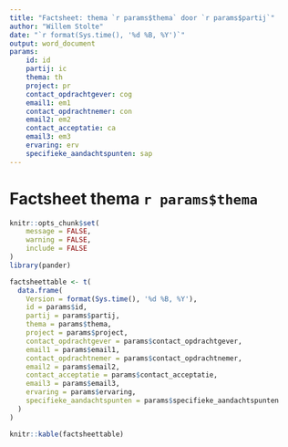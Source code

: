 ```yaml
---
title: "Factsheet: thema `r params$thema` door `r params$partij`"
author: "Willem Stolte"
date: "`r format(Sys.time(), '%d %B, %Y')`"
output: word_document
params:
    id: id
    partij: ic
    thema: th
    project: pr
    contact_opdrachtgever: cog
    email1: em1
    contact_opdrachtnemer: con
    email2: em2
    contact_acceptatie: ca
    email3: em3
    ervaring: erv
    specifieke_aandachtspunten: sap
---
```



# Factsheet thema `r params$thema`

```r

knitr::opts_chunk$set(
	message = FALSE,
	warning = FALSE,
	include = FALSE
)
library(pander)

```


```r

factsheettable <- t(
  data.frame(
    Version = format(Sys.time(), '%d %B, %Y'),
    id = params$id,
    partij = params$partij,
    thema = params$thema,
    project = params$project,
    contact_opdrachtgever = params$contact_opdrachtgever,
    email1 = params$email1,
    contact_opdrachtnemer = params$contact_opdrachtnemer,
    email2 = params$email2,
    contact_acceptatie = params$contact_acceptatie,
    email3 = params$email3,
    ervaring = params$ervaring,
    specifieke_aandachtspunten = params$specifieke_aandachtspunten
  )
)

knitr::kable(factsheettable)

```

